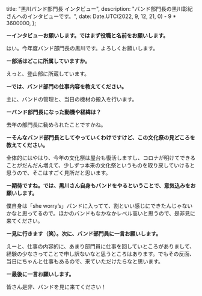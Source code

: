 
  title: "黒川バンド部門長 インタビュー",
  description: "バンド部門長の黒川彰紀さんへのインタビューです。",
  date: Date.UTC(2022, 9, 12, 21, 0) - 9 * 3600000,
};

**ーインタビューお願いします。ではまず役職と名前をお願いします。**

はい。今年度バンド部門長の黒川です。よろしくお願いします。

**ー部活はどこに所属していますか。**

えっと、登山部に所蔵しています。

**ーでは、バンド部門の仕事内容を教えてください。**

主に、バンドの管理と、当日の機材の搬入を行います。

**ーバンド部門長になった動機や経緯は？**

去年の部門長に勧められたことですかね。

**ーそんなバンド部門長としてやっていくわけですけど、この文化祭の見どころを教えてください。**

全体的にはやはり、今年の文化祭は屋台も復活しますし、コロナが明けてできることがだんだん増えて、少しずつ本来の文化祭というものを取り戻していけると思うので、そこはすごく見所だと思います。

**ー期待ですね。では、黒川さん自身もバンドをやるということで、意気込みをお願いします。**

僕自身は「she worry’s」バンドに入ってて、割といい感じにできたんじゃないかなと思ってるので。ほかのバンドもなかなかレベル高いと思うので、是非見に来てください。

**ー見に行きます（笑）。次に、バンド部門員に一言お願いします。**

えーと、仕事の内容的に、あまり部門員に仕事を回していところがありまして、経験の少なさってことで申し訳ないなと思うところはあります。でもその反面、当日にちゃんと仕事もあるので、来ていただけたらなと思います。

**ー最後に一言お願いします。**

皆さん是非、バンドを見に来てください！

